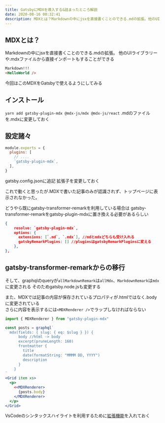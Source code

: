 ```yaml
---
title: GatsbyにMDXを導入する&詰まったところ解説
date: 2020-08-16 00:32:41
description: MDXとは？Markdownの中にjsxを直接書くことのできる.mdの拡張。他のUIライブラリーや.mdxファイルから直接インポートもすることができる。今回はこのMDXをGatsbyで使えるようにしてみる
---
```

## MDXとは？
Markdownの中にjsxを直接書くことのできる.mdの拡張。
他のUIライブラリーや.mdxファイルから直接インポートもすることができる
```md
Markdown!!!
<HelloWorld />
```
今回はこのMDXをGatsbyで使えるようにしてみる

## インストール
`yarn add gatsby-plugin-mdx @mdx-js/mdx @mdx-js/react`
.mdのファイルを.mdxに変更しておく
## 設定諸々
```javascript
module.exports = {
  plugins: [
    // ....
    `gatsby-plugin-mdx`,
  ],
}
```
gatsby.config.jsonに追記
拡張子を変更しておく

これで動くと思ったが.MDXで書いた記事のみが認識されず、トップページに表示されなかった。

どうやら既にgatsby-transformer-remarkを利用している場合は
gatsby-transformer-remarkをgatsby-plugin-mdxに置き換える必要があるらしい

```json
{
    resolve: `gatsby-plugin-mdx`,
    options: {
      extensions: [`.md`, `.mdx`], //mdとmdxどちらも受け入れる
      gatsbyRemarkPlugins: [] //pluginsはgatsbyRemarkPluginsに変える
    },
},
```

## gatsby-transformer-remarkからの移行

そして、graphqlのqueryが`allMarkdownRemark`は`allMdx`、`MarkdownRemark`は`mdx`に変更される
そのためgatsby.node.jsも変更する

また、MDXでは記事の内容が保存されているプロパティが.htmlではなく.bodyに変更されている  
さらに内容を表示するには`<MDXRenderer />`でラップしなければならない
```jsx
import { MDXRenderer } from "gatsby-plugin-mdx"

const posts = graphql`
  mdx(fields: { slug: { eq: $slug } }) {
      body //html -> body
      excerpt(pruneLength: 160)
      frontmatter {
        title
        date(formatString: "MMMM DD, YYYY")
        description
      }
    }
`
<Grid item xs>
  <p>
    <<MDXRenderer>
      {posts.body}
    </MDXRenderer>
  </p>
</Grid>
```

VsCodeのシンタックスハイライトを利用するために[拡張機能](https://marketplace.visualstudio.com/items?itemName=silvenon.mdx)を入れておく

